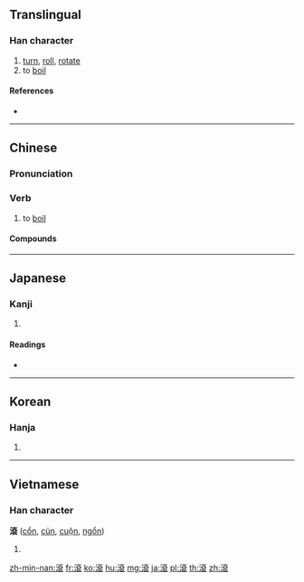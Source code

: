 {{also|滚}}
==Translingual==

===Han character===
{{Han char|rn=85|rad=水|as=11|sn=14|four=30132|canj=EYCV|ids=⿰氵袞}}

# [[turn]], [[roll]], [[rotate]]
# to [[boil]]

====References====
* {{Han ref|kx=0644.170|dkj=18098|dj=1052.020|hdz=31705.040|uh=6EFE|ud=28414|bh=BA75|bd=47733}}

----

==Chinese==
{{zh-forms|s=滚}}

===Pronunciation===
{{zh-pron
|m=gǔn |ma=Zh-gun.ogg
|c=gwan2
|h=pfs=kún
|md=
|mn=kún |mna=Taiwanese-Tone_2.ogg
|w=
|mc=y
|oc=y
|cat=v
}}

===Verb===
{{zh-verb}}

# to [[boil]]
#: {{zh-x|滾水|boiling water|C}}

====Compounds====
{{zh-der|滾邊|滾齒機|滾存|滾打|滾蛋|滾刀|滾刀肉|滾動|滾動摩擦|滾動軸承|滾翻|滾肥|滾沸|滾槓|滾瓜爛熟|滾瓜溜圓|滾瓜流油|滾滾|滾開|滾雷|滾輪|滾熱|滾水|滾水壩|滾湯|滾淌|滾燙|滾筒|滾雪球|滾圓|滾針軸承|滾珠|滾珠軸承|滾柱軸承}}

----

==Japanese==

===Kanji===
{{ja-kanji|grade=|rs=水11}}

# {{defn|lang=ja|sort=水11}}

====Readings====
* {{ja-readings|on=[[こん]] (kon)|kun=[[たぎる]] (tagiru)}}

----

==Korean==

===Hanja===
{{ko-hanja|hangeul=곤|eumhun=|rv=gon|mr=kon|y=kon}}

# {{defn|lang=ko|sort=水11}}

----

==Vietnamese==

===Han character===
'''滾''' ([[cổn]], [[củn]], [[cuộn]], [[ngổn]])

# {{defn|lang=vi}}

[[zh-min-nan:滾]]
[[fr:滾]]
[[ko:滾]]
[[hu:滾]]
[[mg:滾]]
[[ja:滾]]
[[pl:滾]]
[[th:滾]]
[[zh:滾]]